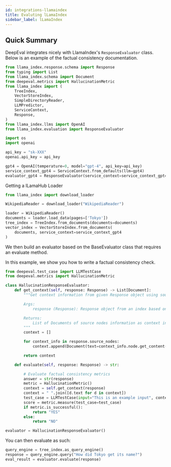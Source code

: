 ```yaml
---
id: integrations-llamaindex
title: Evaluting lLamaIndex
sidebar_label: lLamaIndex
---
```


## Quick Summary

DeepEval integrates nicely with LlamaIndex's `ResponseEvaluator` class. Below is an example of the factual consistency documentation.

```python
from llama_index.response.schema import Response
from typing import List
from llama_index.schema import Document
from deepeval.metrics import HallucinationMetric
from llama_index import (
    TreeIndex,
    VectorStoreIndex,
    SimpleDirectoryReader,
    LLMPredictor,
    ServiceContext,
    Response,
)
from llama_index.llms import OpenAI
from llama_index.evaluation import ResponseEvaluator

import os
import openai

api_key = "sk-XXX"
openai.api_key = api_key

gpt4 = OpenAI(temperature=0, model="gpt-4", api_key=api_key)
service_context_gpt4 = ServiceContext.from_defaults(llm=gpt4)
evaluator_gpt4 = ResponseEvaluator(service_context=service_context_gpt4)
```

Getting a lLamaHub Loader

```python
from llama_index import download_loader

WikipediaReader = download_loader("WikipediaReader")

loader = WikipediaReader()
documents = loader.load_data(pages=['Tokyo'])
tree_index = TreeIndex.from_documents(documents=documents)
vector_index = VectorStoreIndex.from_documents(
    documents, service_context=service_context_gpt4
)
```

We then build an evaluator based on the BaseEvaluator class that requires an evaluate method.

In this example, we show you how to write a factual consistency check.

```python
from deepeval.test_case import LLMTestCase
from deepeval.metrics import HallucinationMetric

class HallucinationResponseEvaluator:
    def get_context(self, response: Response) -> List[Document]:
        """Get context information from given Response object using source nodes.

        Args:
            response (Response): Response object from an index based on the query.

        Returns:
            List of Documents of source nodes information as context information.
        """
        context = []

        for context_info in response.source_nodes:
            context.append(Document(text=context_info.node.get_content()))

        return context

    def evaluate(self, response: Response) -> str:

        # Evaluate factual consistency metrics
        answer = str(response)
        metric = HallucinationMetric()
        context = self.get_context(response)
        context = " ".join([d.text for d in context])
        test_case = LLMTestCase(input="This is an example input", context=context, actual_output=answer)
        score = metric.measure(test_case=test_case)
        if metric.is_successful():
            return "YES"
        else:
            return "NO"

evaluator = HallucinationResponseEvaluator()
```

You can then evaluate as such:

```python
query_engine = tree_index.as_query_engine()
response = query_engine.query("How did Tokyo get its name?")
eval_result = evaluator.evaluate(response)
```
